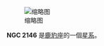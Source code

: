 {{NGCInfoBox|NGCID=NGC 2146|發現者=溫尼克|發現日期=1876年*月-日|其他編號=UGC 3429,MCG 13-5-22,ZWG 348.17|曆元=J2000.0|赤經=6時18分38.3秒
|赤緯=78°21'21"|星座=鹿豹座|星體=星系|星等=10.5|表面亮度=13.3|藍等=11.3}}
[[File:NGC_2146_DSS.jpg|缩略图]]

'''NGC 2146''' 是[[鹿豹座|鹿豹座]]的一個[[星系|星系]]。

{{NGCReference|2146}}